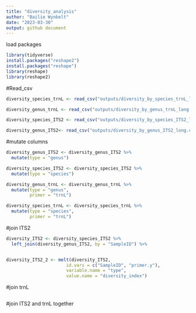 ```yaml
---
title: "diversity_analysis"
author: "Bailie Wynbelt"
date: "2023-03-30"
output: github document
---
```

load packages
```r
library(tidyverse)
install.packages("reshape2") 
install.packages("reshape")
library(reshape)
library(reshape2)
```

#Read_csv
```r
diversity_species_trnL <- read_csv("outputs/diversity_by_species_trnL_long.csv")

diversity_genus_trnL <- read_csv("outputs/diversity_by_genus_trnL_long.csv")

diversity_species_ITS2 <- read_csv("outputs/diversity_by_species_ITS2_long.csv")

diversity_genus_ITS2<- read_csv("outputs/diversity_by_genus_ITS2_long.csv")
```

#mutate columns
```r
diversity_genus_ITS2 <- diversity_genus_ITS2 %>% 
  mutate(type = "genus")

diversity_species_ITS2 <- diversity_species_ITS2 %>% 
  mutate(type = "species")

diversity_genus_trnL <- diversity_genus_trnL %>% 
  mutate(type = "genus",
         primer = "trnL")

diversity_species_trnL <- diversity_species_trnL %>% 
  mutate(type = "species",
         primer = "trnL")

```

#join ITS2
```r

diversity_ITS2 <- diversity_species_ITS2 %>% 
  left_join(diversity_genus_ITS2, by = "SampleID") %>% 


diversity_ITS2_2 <- melt(diversity_ITS2,
                       id.vars = c("SampleID", "primer.y"),
                       variable.name = "type",
                       value.name = "diversity_index")
```

#join trnL
```r

```

#join ITS2 and trnL together
```r

```